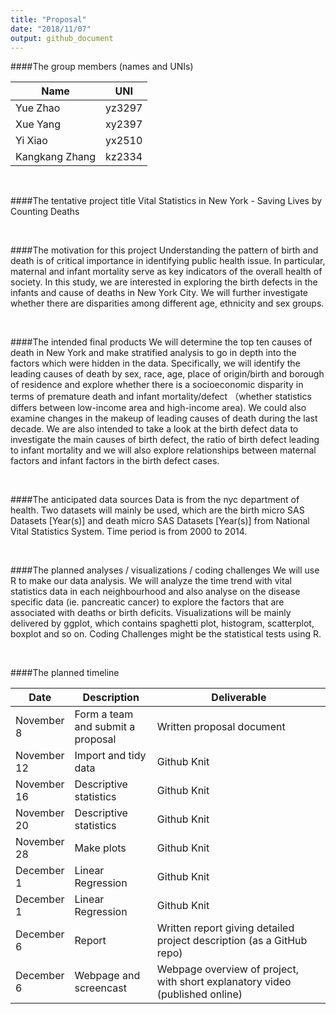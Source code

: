 ```yaml
---
title: "Proposal"
date: "2018/11/07"
output: github_document
---
```


####The group members (names and UNIs)

Name  | UNI 
------------- | --------------------- 
Yue Zhao  | yz3297
Xue Yang | xy2397
Yi Xiao | yx2510
Kangkang Zhang | kz2334

<br>

####The tentative project title
Vital Statistics in New York - Saving Lives by Counting Deaths

<br>

####The motivation for this project
Understanding the pattern of birth and death is of critical importance in identifying public health issue. In particular, maternal and infant mortality serve as key indicators of the overall health of society. In this study, we are interested in exploring the birth defects in the infants and cause of deaths in New York City. We will further investigate whether there are disparities among different age, ethnicity and sex groups. 

<br>

####The intended final products
We will determine the top ten causes of death in New York and make stratified analysis to go in depth into the factors which were hidden in the data. Specifically, we will identify the leading causes of death by sex, race, age, place of origin/birth and borough of residence and explore whether there is a socioeconomic disparity in terms of premature death and infant mortality/defect （whether statistics differs between low-income area and high-income area). We could also examine changes in the makeup of leading causes of death during the last decade. We are also intended to take a look at the birth defect data to investigate the main causes of birth defect, the ratio of birth defect leading to infant mortality and we will also explore relationships between maternal factors and infant factors in the birth defect cases.

<br>

####The anticipated data sources
Data is from the nyc department of health. Two datasets will mainly be used, which are the birth micro SAS Datasets [Year(s)] and death micro SAS Datasets [Year(s)] from National Vital Statistics System. Time period is from 2000 to 2014.

<br>

####The planned analyses / visualizations / coding challenges
We will use R to make our data analysis. We will analyze the time trend with vital statistics data in each neighbourhood and also  analyse on the disease specific data (ie. pancreatic cancer) to explore the factors that are associated with deaths or birth deficits.
Visualizations will be mainly delivered by ggplot, which contains spaghetti plot, histogram, scatterplot, boxplot and so on.
Coding Challenges might be the statistical tests using R.  

<br>

####The planned timeline


Date  | Description | Deliverable
------------- | ------------------------------ |-----------------------------------------------------------------
November 8  | Form a team and submit a proposal  |Written proposal document
November 12 | Import and tidy data       |Github Knit 
November 16 | Descriptive statistics       |Github Knit 
November 20 | Descriptive statistics       |Github Knit 
November 28 | Make plots       |Github Knit 
December 1 | Linear Regression       |Github Knit 
December 1 | Linear Regression       |Github Knit 
December 6 | Report       |Written report giving detailed project description (as a GitHub repo)
December 6 | Webpage and screencast       |Webpage overview of project, with short explanatory video (published online)
 
